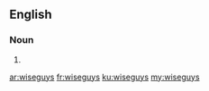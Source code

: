 {{also|wise guys}}
==English==

===Noun===
{{head|en|noun plural form}}

# {{plural of|wiseguy|lang=en}}

[[ar:wiseguys]]
[[fr:wiseguys]]
[[ku:wiseguys]]
[[my:wiseguys]]